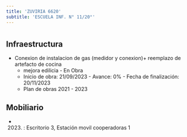 ```yaml
---
title: 'ZUVIRIA 6620'
subtitle: 'ESCUELA INF. N° 11/20°'
---
```


#
## Infraestructura

* Conexion de instalacion de gas (medidor y conexion)+ reemplazo de artefacto de cocina 
    + mejora edilicia - En Obra 
    + Inicio de obra: 21/09/2023 - Avance: 0% - Fecha de finalización: 20/11/2023 
    + Plan de obras 2021 - 2023 






## Mobiliario

*  (2023) : Escritorio 3, Estación movil cooperadoras 1 



